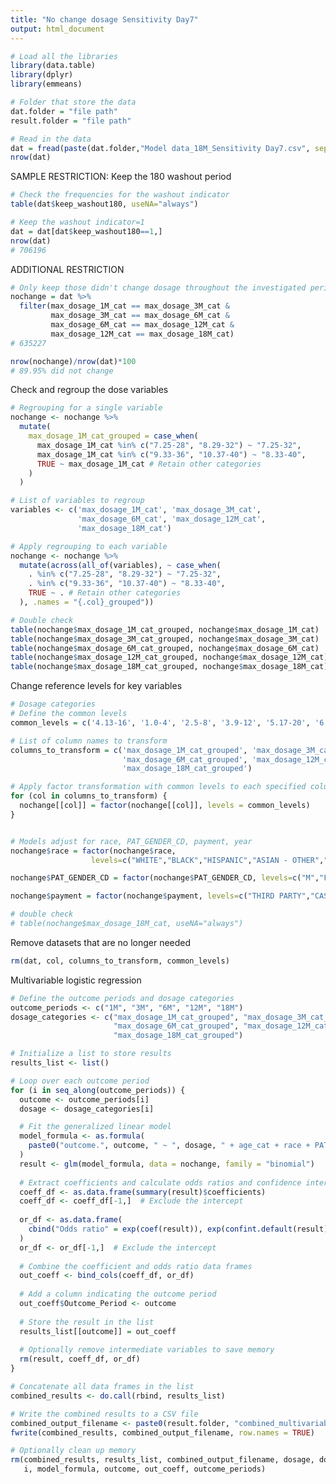 ---
title: "No change dosage Sensitivity Day7"
output: html_document
---

```{r}
# Load all the libraries
library(data.table)
library(dplyr)
library(emmeans)

# Folder that store the data
dat.folder = "file path"
result.folder = "file path"
```


```{r}
# Read in the data
dat = fread(paste(dat.folder,"Model data_18M_Sensitivity Day7.csv", sep=''))
nrow(dat)
```


SAMPLE RESTRICTION:
Keep the 180 washout period
```{r}
# Check the frequencies for the washout indicator 
table(dat$keep_washout180, useNA="always")

# Keep the washout indicator=1
dat = dat[dat$keep_washout180==1,]
nrow(dat)
# 706196
```


ADDITIONAL RESTRICTION
```{r}
# Only keep those didn't change dosage throughout the investigated period 
nochange = dat %>%
  filter(max_dosage_1M_cat == max_dosage_3M_cat & 
         max_dosage_3M_cat == max_dosage_6M_cat & 
         max_dosage_6M_cat == max_dosage_12M_cat & 
         max_dosage_12M_cat == max_dosage_18M_cat)
# 635227

nrow(nochange)/nrow(dat)*100
# 89.95% did not change
```



Check and regroup the dose variables
```{r}
# Regrouping for a single variable
nochange <- nochange %>%
  mutate(
    max_dosage_1M_cat_grouped = case_when(
      max_dosage_1M_cat %in% c("7.25-28", "8.29-32") ~ "7.25-32",
      max_dosage_1M_cat %in% c("9.33-36", "10.37-40") ~ "8.33-40",
      TRUE ~ max_dosage_1M_cat # Retain other categories
    )
  )

# List of variables to regroup
variables <- c('max_dosage_1M_cat', 'max_dosage_3M_cat', 
               'max_dosage_6M_cat', 'max_dosage_12M_cat', 
               'max_dosage_18M_cat')

# Apply regrouping to each variable
nochange <- nochange %>%
  mutate(across(all_of(variables), ~ case_when(
    . %in% c("7.25-28", "8.29-32") ~ "7.25-32",
    . %in% c("9.33-36", "10.37-40") ~ "8.33-40",
    TRUE ~ . # Retain other categories
  ), .names = "{.col}_grouped"))

# Double check
table(nochange$max_dosage_1M_cat_grouped, nochange$max_dosage_1M_cat)
table(nochange$max_dosage_3M_cat_grouped, nochange$max_dosage_3M_cat)
table(nochange$max_dosage_6M_cat_grouped, nochange$max_dosage_6M_cat)
table(nochange$max_dosage_12M_cat_grouped, nochange$max_dosage_12M_cat)
table(nochange$max_dosage_18M_cat_grouped, nochange$max_dosage_18M_cat)

```


Change reference levels for key variables
```{r}
# Dosage categories
# Define the common levels
common_levels = c('4.13-16', '1.0-4', '2.5-8', '3.9-12', '5.17-20', '6.21-24', '7.25-32', '8.33-40')

# List of column names to transform
columns_to_transform = c('max_dosage_1M_cat_grouped', 'max_dosage_3M_cat_grouped', 
                         'max_dosage_6M_cat_grouped', 'max_dosage_12M_cat_grouped', 
                         'max_dosage_18M_cat_grouped')

# Apply factor transformation with common levels to each specified column
for (col in columns_to_transform) {
  nochange[[col]] = factor(nochange[[col]], levels = common_levels)
}


# Models adjust for race, PAT_GENDER_CD, payment, year
nochange$race = factor(nochange$race,
                  levels=c("WHITE","BLACK","HISPANIC","ASIAN - OTHER","UNKNOWN"))

nochange$PAT_GENDER_CD = factor(nochange$PAT_GENDER_CD, levels=c("M","F"))

nochange$payment = factor(nochange$payment, levels=c("THIRD PARTY","CASH","MEDICAID","MEDICARE"))

# double check
# table(nochange$max_dosage_18M_cat, useNA="always")

```


Remove datasets that are no longer needed
```{r}
rm(dat, col, columns_to_transform, common_levels)
```






Multivariable logistic regression
```{r}
# Define the outcome periods and dosage categories
outcome_periods <- c("1M", "3M", "6M", "12M", "18M")
dosage_categories <- c("max_dosage_1M_cat_grouped", "max_dosage_3M_cat_grouped", 
                       "max_dosage_6M_cat_grouped", "max_dosage_12M_cat_grouped",
                       "max_dosage_18M_cat_grouped")

# Initialize a list to store results
results_list <- list()

# Loop over each outcome period
for (i in seq_along(outcome_periods)) {
  outcome <- outcome_periods[i]
  dosage <- dosage_categories[i]

  # Fit the generalized linear model
  model_formula <- as.formula(
    paste0("outcome.", outcome, " ~ ", dosage, " + age_cat + race + PAT_GENDER_CD + payment + year")
  )
  result <- glm(model_formula, data = nochange, family = "binomial")
  
  # Extract coefficients and calculate odds ratios and confidence intervals
  coeff_df <- as.data.frame(summary(result)$coefficients)
  coeff_df <- coeff_df[-1,]  # Exclude the intercept
  
  or_df <- as.data.frame(
    cbind("Odds ratio" = exp(coef(result)), exp(confint.default(result)))
  )
  or_df <- or_df[-1,]  # Exclude the intercept
  
  # Combine the coefficient and odds ratio data frames
  out_coeff <- bind_cols(coeff_df, or_df)
  
  # Add a column indicating the outcome period
  out_coeff$Outcome_Period <- outcome
  
  # Store the result in the list
  results_list[[outcome]] = out_coeff
  
  # Optionally remove intermediate variables to save memory
  rm(result, coeff_df, or_df)
}

# Concatenate all data frames in the list
combined_results <- do.call(rbind, results_list)

# Write the combined results to a CSV file
combined_output_filename <- paste0(result.folder, "combined_multivariable_M18_nochangedosage_Sensitivity Day7.csv")
fwrite(combined_results, combined_output_filename, row.names = TRUE)

# Optionally clean up memory
rm(combined_results, results_list, combined_output_filename, dosage, dosage_categories,
   i, model_formula, outcome, out_coeff, outcome_periods)
```
